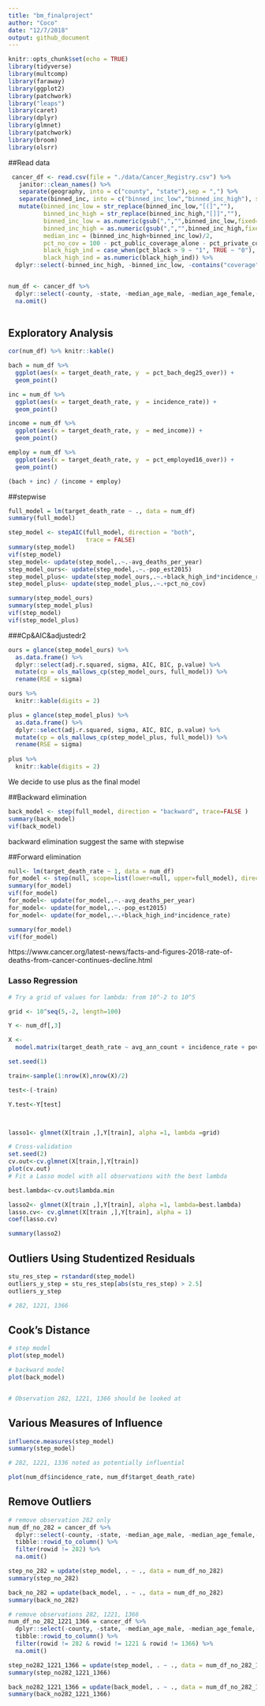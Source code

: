 ```yaml
---
title: "bm_finalproject"
author: "Coco"
date: "12/7/2018"
output: github_document
---
```


```r
knitr::opts_chunk$set(echo = TRUE)
library(tidyverse)
library(multcomp)
library(faraway) 
library(ggplot2)
library(patchwork)
library("leaps")
library(caret)
library(dplyr)
library(glmnet)
library(patchwork)
library(broom)
library(olsrr)
```

##Read data

```r
 cancer_df <- read.csv(file = "./data/Cancer_Registry.csv") %>% 
   janitor::clean_names() %>% 
   separate(geography, into = c("county", "state"),sep = ",") %>% 
   separate(binned_inc, into = c("binned_inc_low","binned_inc_high"), sep = ",") %>% 
   mutate(binned_inc_low = str_replace(binned_inc_low,"[(]",""),
          binned_inc_high = str_replace(binned_inc_high,"[]]",""),
          binned_inc_low = as.numeric(gsub(",","",binned_inc_low,fixed=TRUE)),
          binned_inc_high = as.numeric(gsub(",","",binned_inc_high,fixed=TRUE)),
          median_inc = (binned_inc_high+binned_inc_low)/2,
          pct_no_cov = 100 - pct_public_coverage_alone - pct_private_coverage_alone,
          black_high_ind = case_when(pct_black > 9 ~ "1", TRUE ~ "0"),
          black_high_ind = as.numeric(black_high_ind)) %>% 
  dplyr::select(-binned_inc_high, -binned_inc_low, -contains("coverage"),-pct_no_hs18_24, -pct_hs18_24, -pct_some_col18_24,-pct_hs25_over,-pct_married_households)


num_df <- cancer_df %>% 
  dplyr::select(-county, -state, -median_age_male, -median_age_female,-pct_white,-pct_black,-pct_asian,-pct_other_race) %>% 
  na.omit()
  
```

## Exploratory Analysis

```r
cor(num_df) %>% knitr::kable()

bach = num_df %>% 
  ggplot(aes(x = target_death_rate, y  = pct_bach_deg25_over)) + 
  geom_point()

inc = num_df %>% 
  ggplot(aes(x = target_death_rate, y  = incidence_rate)) + 
  geom_point()

income = num_df %>% 
  ggplot(aes(x = target_death_rate, y  = med_income)) + 
  geom_point()

employ = num_df %>% 
  ggplot(aes(x = target_death_rate, y  = pct_employed16_over)) + 
  geom_point()

(bach + inc) / (income + employ)
```



##stepwise 

```r
full_model = lm(target_death_rate ~ ., data = num_df)
summary(full_model)

step_model <- stepAIC(full_model, direction = "both", 
                      trace = FALSE)
summary(step_model)
vif(step_model)
step_model<- update(step_model,.~.-avg_deaths_per_year)
step_model_ours<- update(step_model,.~.-pop_est2015)
step_model_plus<- update(step_model_ours,.~.+black_high_ind*incidence_rate)
step_model_plus<- update(step_model_plus,.~.+pct_no_cov)
```

```r
summary(step_model_ours)
summary(step_model_plus)
vif(step_model)
vif(step_model_plus)
```

###Cp&AIC&adjustedr2

```r

ours = glance(step_model_ours) %>% 
  as.data.frame() %>% 
  dplyr::select(adj.r.squared, sigma, AIC, BIC, p.value) %>% 
  mutate(cp = ols_mallows_cp(step_model_ours, full_model)) %>% 
  rename(RSE = sigma)

ours %>%  
  knitr::kable(digits = 2)

plus = glance(step_model_plus) %>% 
  as.data.frame() %>% 
  dplyr::select(adj.r.squared, sigma, AIC, BIC, p.value) %>% 
  mutate(cp = ols_mallows_cp(step_model_plus, full_model)) %>% 
  rename(RSE = sigma)
  
plus %>%  
  knitr::kable(digits = 2)
```

We decide to use plus as the final model


##Backward elimination 
```r

back_model <- step(full_model, direction = "backward", trace=FALSE ) 
summary(back_model)
vif(back_model)

```

backward elimination suggest the same with stepwise


##Forward elimination

```r
null<- lm(target_death_rate ~ 1, data = num_df)
for_model <- step(null, scope=list(lower=null, upper=full_model), direction="forward")
summary(for_model)
vif(for_model)
for_model<- update(for_model,.~.-avg_deaths_per_year)
for_model<- update(for_model,.~.-pop_est2015)
for_model<- update(for_model,.~.+black_high_ind*incidence_rate)

```

```r
summary(for_model)
vif(for_model)
```


https://www.cancer.org/latest-news/facts-and-figures-2018-rate-of-deaths-from-cancer-continues-decline.html

### Lasso Regression
```r
# Try a grid of values for lambda: from 10^-2 to 10^5

grid <- 10^seq(5,-2, length=100)

Y <- num_df[,3]

X <- 
  model.matrix(target_death_rate ~ avg_ann_count + incidence_rate + poverty_percent + percent_married + pct_bach_deg25_over + pct_unemployed16_over + birth_rate + black_high_ind + incidence_rate*black_high_ind , data = num_df)

set.seed(1)

train<-sample(1:nrow(X),nrow(X)/2)

test<-(-train)

Y.test<-Y[test]



lasso1<- glmnet(X[train ,],Y[train], alpha =1, lambda =grid)

# Cross-validation
set.seed(2)
cv.out<-cv.glmnet(X[train,],Y[train])
plot(cv.out)
# Fit a Lasso model with all observations with the best lambda

best.lambda<-cv.out$lambda.min

lasso2<- glmnet(X[train ,],Y[train], alpha =1, lambda=best.lambda)
lasso.cv<- cv.glmnet(X[train ,],Y[train], alpha = 1)
coef(lasso.cv)

summary(lasso2)
```

## Outliers Using Studentized Residuals 
```r
stu_res_step = rstandard(step_model)
outliers_y_step = stu_res_step[abs(stu_res_step) > 2.5]
outliers_y_step

# 282, 1221, 1366
```

## Cook's Distance 
```r
# step model
plot(step_model)

# backward model
plot(back_model)


# Observation 282, 1221, 1366 should be looked at 
```

## Various Measures of Influence
```r
influence.measures(step_model)
summary(step_model)

# 282, 1221, 1336 noted as potentially influential 

plot(num_df$incidence_rate, num_df$target_death_rate)
```



## Remove Outliers
```r
# remove observation 282 only
num_df_no_282 = cancer_df %>% 
  dplyr::select(-county, -state, -median_age_male, -median_age_female,-pct_white,-pct_black,-pct_asian,-pct_other_race) %>% 
  tibble::rowid_to_column() %>% 
  filter(rowid != 282) %>% 
  na.omit()

step_no_282 = update(step_model, . ~ ., data = num_df_no_282)
summary(step_no_282)

back_no_282 = update(back_model, . ~ ., data = num_df_no_282)
summary(back_no_282)

# remove observations 282, 1221, 1366
num_df_no_282_1221_1366 = cancer_df %>% 
  dplyr::select(-county, -state, -median_age_male, -median_age_female,-pct_white,-pct_black,-pct_asian,-pct_other_race) %>% 
  tibble::rowid_to_column() %>% 
  filter(rowid != 282 & rowid != 1221 & rowid != 1366) %>% 
  na.omit()

step_no282_1221_1366 = update(step_model, . ~ ., data = num_df_no_282_1221_1366)
summary(step_no282_1221_1366)

back_no282_1221_1366 = update(back_model, . ~ ., data = num_df_no_282_1221_1366)
summary(back_no282_1221_1366)
```

